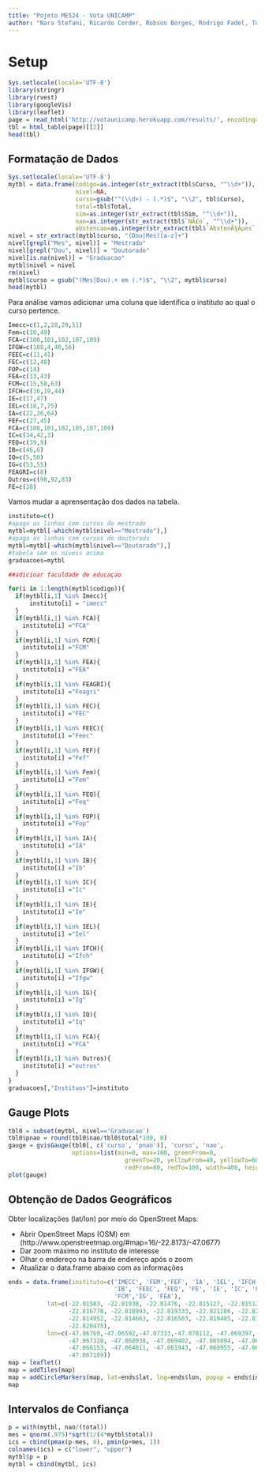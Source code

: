 ```yaml
---
title: "Pojeto ME524 - Vota UNICAMP"
author: "Nara Stefani, Ricardo Corder, Robson Borges, Rodrigo Fadel, Tomás Weguelin, Victória Angeli e Vinícius Ota "
---
```


# Setup

```r
Sys.setlocale(locale='UTF-8')
library(stringr)
library(rvest)
library(googleVis)
library(leaflet)
page = read_html('http://votaunicamp.herokuapp.com/results/', encoding='UTF-8')
tbl = html_table(page)[[2]]
head(tbl)
```

## Formatação de Dados

```r
Sys.setlocale(locale='UTF-8')
mytbl = data.frame(codigo=as.integer(str_extract(tbl$Curso, "^\\d+")),
                   nivel=NA,
                   curso=gsub("^(\\d+) - (.*)$", "\\2", tbl$Curso),
                   total=tbl$Total,
                   sim=as.integer(str_extract(tbl$Sim, "^\\d+")),
                   nao=as.integer(str_extract(tbl$`NÃ£o`, "^\\d+")),
                   abstencao=as.integer(str_extract(tbl$`AbstenÃ§Ãµes`, "^\\d+")))
nivel = str_extract(mytbl$curso, "(Dou|Mes)[a-z]+")
nivel[grepl("Mes", nivel)] = "Mestrado"
nivel[grepl("Dou", nivel)] = "Doutorado"
nivel[is.na(nivel)] = "Graduacao"
mytbl$nivel = nivel
rm(nivel)
mytbl$curso = gsub("(Mes|Dou).+ em (.*)$", "\\2", mytbl$curso)
head(mytbl)
```

Para análise vamos adicionar uma coluna que identifica o instituto ao qual o curso pertence.

```r
Imecc=c(1,2,28,29,51)
Fem=c(10,49)
FCA=c(100,101,102,107,109)
IFGW=c(108,4,40,56)
FEEC=c(11,41)
FEC=c(12,48)
FOP=c(14)
FEA=c(13,43)
FCM=c(15,58,63)
IFCH=c(16,19,44)
IE=c(17,47)	
IEL=c(18,7,75)
IA=c(22,26,64)
FEF=c(27,45)
FCA=c(100,101,102,105,107,109) 
IC=c(34,42,3)	
FEQ=c(39,9)	
IB=c(46,6)	
IQ=c(5,50)	
IG=c(53,55)	
FEAGRI=c(8)
Outros=c(98,92,83)
FE=c(38)
```

Vamos mudar a aprensentação dos dados na tabela.

```r
instituto=c()
#apaga as linhas com cursos do mestrado
mytbl=mytbl[-which(mytbl$nivel=="Mestrado"),]
#apaga as linhas com cursos do doutorado
mytbl=mytbl[-which(mytbl$nivel=="Doutorado"),]
#tabela sem os niveis acima
graduacoes=mytbl

##adicioar faculdade de educaçao 

for(i in 1:length(mytbl$codigo)){
  if(mytbl[i,1] %in% Imecc){
      instituto[i] = "imecc"
  }
  if(mytbl[i,1] %in% FCA){
    instituto[i] ="FCA"
  }
  if(mytbl[i,1] %in% FCM){
    instituto[i] ="FCM"
  }
  if(mytbl[i,1] %in% FEA){
    instituto[i] ="FEA"
  }
  if(mytbl[i,1] %in% FEAGRI){
    instituto[i] ="Feagri"
  }
  if(mytbl[i,1] %in% FEC){
    instituto[i] ="FEC"
  }
  if(mytbl[i,1] %in% FEEC){
    instituto[i] ="Feec"
  }
  if(mytbl[i,1] %in% FEF){
    instituto[i] ="Fef"
  }
  if(mytbl[i,1] %in% Fem){
    instituto[i] ="Fem"
  }
  if(mytbl[i,1] %in% FEQ){
    instituto[i] ="Feq"
  }
  if(mytbl[i,1] %in% FOP){
    instituto[i] ="Fop"
  }
  if(mytbl[i,1] %in% IA){
    instituto[i] ="IA"
  }
  if(mytbl[i,1] %in% IB){
    instituto[i] ="Ib"
  }
  if(mytbl[i,1] %in% IC){
    instituto[i] ="Ic"
  }
  if(mytbl[i,1] %in% IE){
    instituto[i] ="Ie"
  }
  if(mytbl[i,1] %in% IEL){
    instituto[i] ="Iel"
  }
  if(mytbl[i,1] %in% IFCH){
    instituto[i] ="Ifch"
  }
  if(mytbl[i,1] %in% IFGW){
    instituto[i] ="Ifgw"
  }
  if(mytbl[i,1] %in% IG){
    instituto[i] ="Ig"
  }
  if(mytbl[i,1] %in% IQ){
    instituto[i] ="Iq"
  }
  if(mytbl[i,1] %in% FCA){
    instituto[i] ="FCA"
  }  
  if(mytbl[i,1] %in% Outros){
    instituto[i] ="outros"
  } 
}
graduacoes[,"Instituos"]=instituto
```


## Gauge Plots

```r
tbl0 = subset(mytbl, nivel=='Graduacao')
tbl0$pnao = round(tbl0$nao/tbl0$total*100, 0)
gauge = gvisGauge(tbl0[, c('curso', 'pnao')], 'curso', 'nao',
                  options=list(min=0, max=100, greenFrom=0,
                                 greenTo=20, yellowFrom=40, yellowTo=60,
                                 redFrom=80, redTo=100, width=400, height=300))
plot(gauge)
```

## Obtenção de Dados Geográficos

Obter localizações (lat/lon) por meio do OpenStreet Maps:

- Abrir OpenStreet Maps (OSM) em (http://www.openstreetmap.org/#map=16/-22.8173/-47.0677)
- Dar zoom máximo no instituto de interesse
- Olhar o endereço na barra de endereço após o zoom
- Atualizar o data.frame abaixo com as informações

```r
ends = data.frame(instituto=c('IMECC', 'FEM','FEF', 'IA', 'IEL', 'IFCH', 'IFGW', 'IQ',
                              'IB', 'FEEC', 'FEQ', 'FE', 'IE', 'IC', 'FEC', 'FEAGRI',
                              'FCM','IG', 'FEA'),
           lat=c(-22.81583, -22.81938, -22.81476, -22.815127, -22.815121, -22.814924, 
                 -22.816778, -22.818993, -22.819333, -22.821286, -22.820336, -22.816466, 
                 -22.814952, -22.814663, -22.816503, -22.819405, -22.831345, -22.813084,
                 -22.820475),
           lon=c(-47.06769,-47.06592,-47.07333,-47.070112, -47.069397, -47.068303,
                 -47.067328, -47.068038, -47.069402, -47.065894, -47.065617, -47.065728,
                 -47.066153, -47.064811, -47.061943, -47.060955, -47.062188, -47.068574,
                 -47.067189))
map = leaflet()
map = addTiles(map)
map = addCircleMarkers(map, lat=ends$lat, lng=ends$lon, popup = ends$instituto)
map
```

## Intervalos de Confiança

```r
p = with(mytbl, nao/(total))
mes = qnorm(.975)*sqrt(1/(4*mytbl$total))
ics = cbind(pmax(p-mes, 0), pmin(p+mes, 1))
colnames(ics) = c("lower", "upper")
mytbl$p = p
mytbl = cbind(mytbl, ics)
```